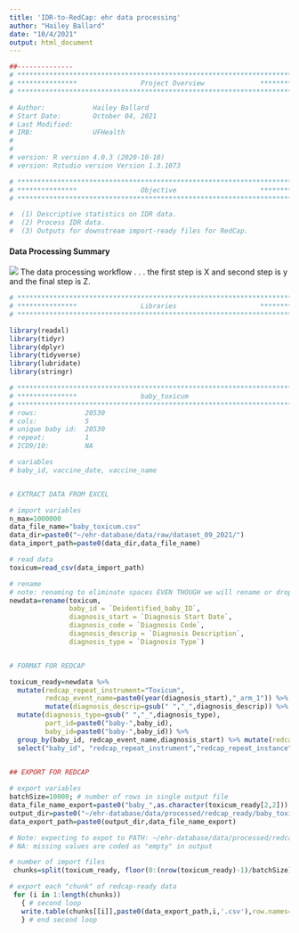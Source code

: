 ```yaml
---
title: 'IDR-to-RedCap: ehr data processing'
author: "Hailey Ballard"
date: "10/4/2021"
output: html_document
---
```



```r
##-------------- 
# **************************************************************************** #
# ***************                Project Overview              *************** #
# **************************************************************************** #

# Author:            Hailey Ballard
# Start Date:        October 04, 2021 
# Last Modified:      
# IRB:               UFHealth  
#                    
#
# version: R version 4.0.3 (2020-10-10)
# version: Rstudio version Version 1.3.1073 

# **************************************************************************** #
# ***************                Objective                     *************** #
# **************************************************************************** #

#  (1) Descriptive statistics on IDR data. 
#  (2) Process IDR data. 
#  (3) Outputs for downstream import-ready files for RedCap. 


```

#### __Data Processing Summary__
![](dataprocessing_workflow.png)
The data processing workflow . . . 
the first step is X and second step is y and the final step is Z. 


```r

# **************************************************************************** #
# ***************                Libraries                     *************** #
# **************************************************************************** #

library(readxl)
library(tidyr)
library(dplyr)
library(tidyverse)
library(lubridate)
library(stringr)

```


```r

# **************************************************************************** #
# ***************                baby_toxicum                                            
# **************************************************************************** #
# rows:            28530
# cols:            5 
# unique baby id:  28530
# repeat:          1
# ICD9/10:         NA

# variables
# baby_id, vaccine_date, vaccine_name


# EXTRACT DATA FROM EXCEL

# import variables
n_max=1000000
data_file_name="baby_toxicum.csv"
data_dir=paste0("~/ehr-database/data/raw/dataset_09_2021/")
data_import_path=paste0(data_dir,data_file_name)

# read data
toxicum=read_csv(data_import_path) 

# rename
# note: renaming to eliminate spaces EVEN THOUGH we will rename or drop later.
newdata=rename(toxicum, 
               baby_id = `Deidentified_baby_ID`, 
               diagnosis_start = `Diagnosis Start Date`,
               diagnosis_code = `Diagnosis Code`,
               diagnosis_descrip = `Diagnosis Description`,
               diagnosis_type = `Diagnosis Type`)


# FORMAT FOR REDCAP

toxicum_ready=newdata %>%
  mutate(redcap_repeat_instrument="Toxicum",
         redcap_event_name=paste0(year(diagnosis_start),"_arm_1")) %>%
         mutate(diagnosis_descrip=gsub(" ","_",diagnosis_descrip)) %>%
  mutate(diagnosis_type=gsub(" ","_",diagnosis_type),
         part_id=paste0("baby-",baby_id),
         baby_id=paste0("baby-",baby_id)) %>%
  group_by(baby_id, redcap_event_name,diagnosis_start) %>% mutate(redcap_repeat_instance = row_number()) %>%
  select("baby_id", "redcap_repeat_instrument","redcap_repeat_instance","redcap_event_name", everything()) 
  

## EXPORT FOR REDCAP

# export variables
batchSize=10000; # number of rows in single output file
data_file_name_export=paste0("baby_",as.character(toxicum_ready[2,2]))
output_dir=paste0("~/ehr-database/data/processed/redcap_ready/baby_toxicum/")
data_export_path=paste0(output_dir,data_file_name_export)

# Note: expecting to expot to PATH: ~/ehr-database/data/processed/redcap_ready/delivery/
# NA: missing values are coded as "empty" in output

# number of import files
 chunks=split(toxicum_ready, floor(0:(nrow(toxicum_ready)-1)/batchSize))

# export each "chunk" of redcap-ready data
 for (i in 1:length(chunks))
   { # second loop
   write.table(chunks[[i]],paste0(data_export_path,i,'.csv'),row.names=F,na = "", sep=",")
   } # end second loop        



```

